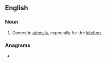 ==English==

===Noun===
{{en-plural noun}}

# {{lb|en|North America}} Domestic [[utensils]], especially for the [[kitchen]].

===Anagrams===
* {{anagrams|en|a=aeehorssuw|warehouses}}